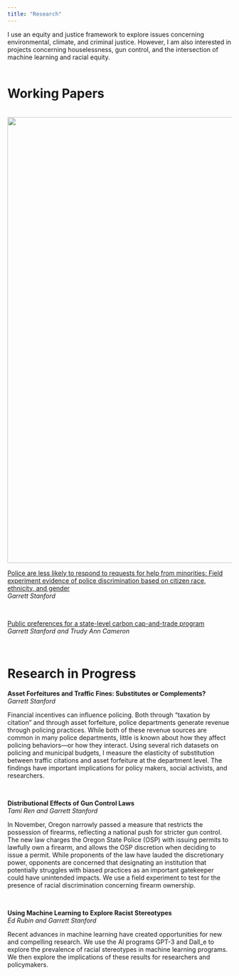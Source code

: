 ```yaml
---
title: "Research"
---
```


I use an equity and justice framework to explore issues concerning environmental, climate, and criminal justice. However, I am also interested in projects concerning houselessness, gun control, and the intersection of machine learning and racial equity. 
<br>
<br>

# Working Papers

<br>
<img src="images/figures/point_est_2.png" width = "1000">
<br>

[Police are less likely to respond to requests for help from minorities: Field experiment evidence of police discrimination based on citizen race, ethnicity, and gender](papers/Stanford_2022_JMP.pdf)
<br> *Garrett Stanford*
<br>



<br>

[Public preferences for a state-level carbon cap-and-trade program](papers/Stanford_Cameron_2022.pdf) 
<br> *Garrett Stanford and Trudy Ann Cameron*



<br>

# Research in Progress

**Asset Forfeitures and Traffic Fines: Substitutes or Complements?** 
<br> *Garrett Stanford*
<br>

Financial incentives can influence policing. Both through "taxation by citation" and through asset forfeiture, police departments generate revenue through policing practices. While both of these revenue sources are common in many police departments, little is known about how they affect policing behaviors---or how they interact. Using several rich datasets on policing and municipal budgets, I measure the elasticity of substitution between traffic citations and asset forfeiture at the department level. The findings have important implications for policy makers, social activists, and researchers.

<br> 

**Distributional Effects of Gun Control Laws** 
<br> *Tami Ren and Garrett Stanford*
<br> 

In November, Oregon narrowly passed a measure that restricts the possession of firearms, reflecting a national push for stricter gun control. The new law charges the Oregon State Police (OSP) with issuing permits to lawfully own a firearm, and allows the OSP discretion when deciding to issue a permit. While proponents of the law have lauded the discretionary power, opponents are concerned that designating an institution that potentially struggles with biased practices as an important gatekeeper could have unintended impacts. We use a field experiment to test for the presence of racial discrimination concerning firearm ownership. 

<br> 

**Using Machine Learning to Explore Racist Stereotypes** 
<br> *Ed Rubin and Garrett Stanford* 
<br> 

Recent advances in machine learning have created opportunities for new and compelling research. We use the AI programs GPT-3 and Dall_e to explore the prevalence of racial stereotypes in machine learning programs. We then explore the implications of these results for researchers and policymakers.  







